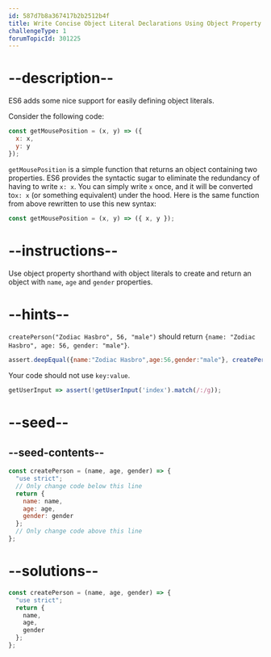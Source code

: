 ```yaml
---
id: 587d7b8a367417b2b2512b4f
title: Write Concise Object Literal Declarations Using Object Property Shorthand
challengeType: 1
forumTopicId: 301225
---
```


# --description--

ES6 adds some nice support for easily defining object literals.

Consider the following code:

```js
const getMousePosition = (x, y) => ({
  x: x,
  y: y
});
```

`getMousePosition` is a simple function that returns an object containing two properties. ES6 provides the syntactic sugar to eliminate the redundancy of having to write `x: x`. You can simply write `x` once, and it will be converted to`x: x` (or something equivalent) under the hood. Here is the same function from above rewritten to use this new syntax:

```js
const getMousePosition = (x, y) => ({ x, y });
```

# --instructions--

Use object property shorthand with object literals to create and return an object with `name`, `age` and `gender` properties.

# --hints--

`createPerson("Zodiac Hasbro", 56, "male")` should return `{name: "Zodiac Hasbro", age: 56, gender: "male"}`.

```js
assert.deepEqual({name:"Zodiac Hasbro",age:56,gender:"male"}, createPerson("Zodiac Hasbro", 56, "male"));
```

Your code should not use `key:value`.

```js
getUserInput => assert(!getUserInput('index').match(/:/g));
```

# --seed--

## --seed-contents--

```js
const createPerson = (name, age, gender) => {
  "use strict";
  // Only change code below this line
  return {
    name: name,
    age: age,
    gender: gender
  };
  // Only change code above this line
};
```

# --solutions--

```js
const createPerson = (name, age, gender) => {
  "use strict";
  return {
    name,
    age,
    gender
  };
};
```
